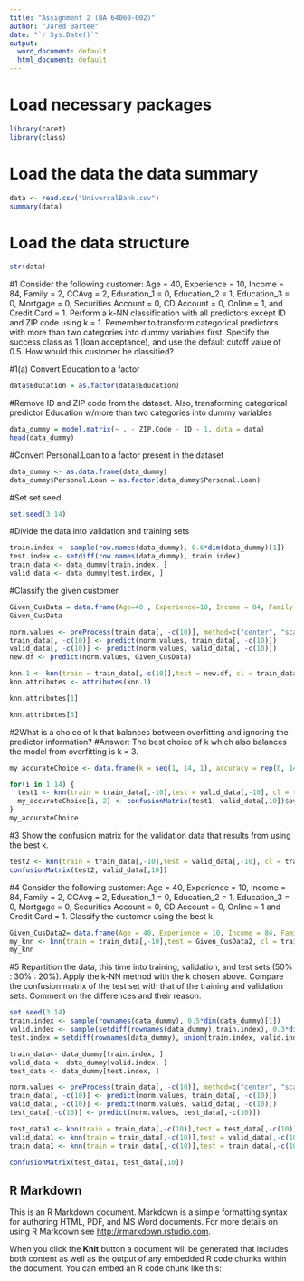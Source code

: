 ---
title: "Assignment 2 (BA 64060-002)"
author: "Jared Bartee"
date: "`r Sys.Date()`"
output:
  word_document: default
  html_document: default
---

# Load necessary packages
```{r}
library(caret)
library(class)
```

# Load the data the data summary
```{r}
data <- read.csv("UniversalBank.csv")
summary(data)
```
# Load the data structure
```{r}
str(data)
```
#1 Consider the following customer: Age = 40, Experience = 10, Income = 84, Family = 2, CCAvg = 2, Education_1 = 0, Education_2 = 1, Education_3 = 0, Mortgage = 0, Securities Account = 0, CD Account = 0, Online = 1, and Credit Card = 1. Perform a k-NN classification with all predictors except ID and ZIP code using k = 1. Remember to transform categorical predictors with more than two categories into dummy variables first. Specify the success class as 1 (loan acceptance), and use the default cutoff value of 0.5. How would this customer be classified?

#1(a) Convert Education to a factor
```{r}
data$Education = as.factor(data$Education)
```

#Remove ID and ZIP code from the dataset. Also, transforming categorical predictor Education w/more than two categories into dummy variables
```{r}
data_dummy = model.matrix(~ . - ZIP.Code - ID - 1, data = data)
head(data_dummy)
```
#Convert Personal.Loan to a factor present in the dataset
```{r}
data_dummy <- as.data.frame(data_dummy)
data_dummy$Personal.Loan = as.factor(data_dummy$Personal.Loan)
```

#Set set.seed
```{r}
set.seed(3.14)
```


#Divide the data into validation and training sets
```{r}
train.index <- sample(row.names(data_dummy), 0.6*dim(data_dummy)[1]) 
test.index <- setdiff(row.names(data_dummy), train.index) 
train_data <- data_dummy[train.index, ]
valid_data <- data_dummy[test.index, ]
```

#Classify the given customer
```{r}
Given_CusData = data.frame(Age=40 , Experience=10, Income = 84, Family = 2, CCAvg = 2, Education1 = 0, Education2 = 1, Education3 = 0, Mortgage = 0, Securities.Account = 0, CD.Account = 0, Online = 1,  CreditCard = 1, stringsAsFactors = FALSE)
Given_CusData
```
```{r}
norm.values <- preProcess(train_data[, -c(10)], method=c("center", "scale"))
train_data[, -c(10)] <- predict(norm.values, train_data[, -c(10)])
valid_data[, -c(10)] <- predict(norm.values, valid_data[, -c(10)])
new.df <- predict(norm.values, Given_CusData)

knn.1 <- knn(train = train_data[,-c(10)],test = new.df, cl = train_data[,10], k=5, prob=TRUE)
knn.attributes <- attributes(knn.1)

knn.attributes[1]
```
```{r}
knn.attributes[3]
```

#2What is a choice of k that balances between overfitting and ignoring the predictor information?
#Answer: The best choice of k which also balances the model from overfitting is k = 3.
```{r}
my_accurateChoice <- data.frame(k = seq(1, 14, 1), accuracy = rep(0, 14))

for(i in 1:14) {
  test1 <- knn(train = train_data[,-10],test = valid_data[,-10], cl = train_data[,10], k=i, prob=TRUE)
  my_accurateChoice[i, 2] <- confusionMatrix(test1, valid_data[,10])$overall[1]
}
my_accurateChoice
```

#3 Show the confusion matrix for the validation data that results from using the best k.
```{r}
test2 <- knn(train = train_data[,-10],test = valid_data[,-10], cl = train_data[,10], k=3, prob=TRUE)
confusionMatrix(test2, valid_data[,10])
```
#4 Consider the following customer: Age = 40, Experience = 10, Income = 84, Family = 2, CCAvg = 2, Education_1 = 0, Education_2 = 1, Education_3 = 0, Mortgage = 0, Securities Account = 0, CD Account = 0, Online = 1 and Credit Card = 1. Classify the customer using the best k.
```{r}
Given_CusData2= data.frame(Age = 40, Experience = 10, Income = 84, Family = 2, CCAvg = 2, Education_1 = 0, Education_2 = 1, Education_3 = 0, Mortgage = 0, Securities.Account = 0, CD.Account = 0, Online = 1, CreditCard = 1)
my_knn <- knn(train = train_data[,-10],test = Given_CusData2, cl = train_data[,10], k=3, prob=TRUE)
my_knn
```
#5 Repartition the data, this time into training, validation, and test sets (50% : 30% : 20%). Apply the k-NN method with the k chosen above. Compare the confusion matrix of the test set with that of the training and validation sets. Comment on the differences and their reason.
```{r}
set.seed(3.14)
train.index <- sample(rownames(data_dummy), 0.5*dim(data_dummy)[1])
valid.index <- sample(setdiff(rownames(data_dummy),train.index), 0.3*dim(data_dummy)[1])
test.index = setdiff(rownames(data_dummy), union(train.index, valid.index))

train_data<- data_dummy[train.index, ]
valid_data <- data_dummy[valid.index, ]
test_data <- data_dummy[test.index, ]

norm.values <- preProcess(train_data[, -c(10)], method=c("center", "scale"))
train_data[, -c(10)] <- predict(norm.values, train_data[, -c(10)])
valid_data[, -c(10)] <- predict(norm.values, valid_data[, -c(10)])
test_data[,-c(10)] <- predict(norm.values, test_data[,-c(10)])

test_data1 <- knn(train = train_data[,-c(10)],test = test_data[,-c(10)], cl = train_data[,10], k=3, prob=TRUE)
valid_data1 <- knn(train = train_data[,-c(10)],test = valid_data[,-c(10)], cl = train_data[,10], k=3, prob=TRUE)
train_data1 <- knn(train = train_data[,-c(10)],test = train_data[,-c(10)], cl = train_data[,10], k=3, prob=TRUE)

confusionMatrix(test_data1, test_data[,10])
```

## R Markdown

This is an R Markdown document. Markdown is a simple formatting syntax for authoring HTML, PDF, and MS Word documents. For more details on using R Markdown see <http://rmarkdown.rstudio.com>.

When you click the **Knit** button a document will be generated that includes both content as well as the output of any embedded R code chunks within the document. You can embed an R code chunk like this:



